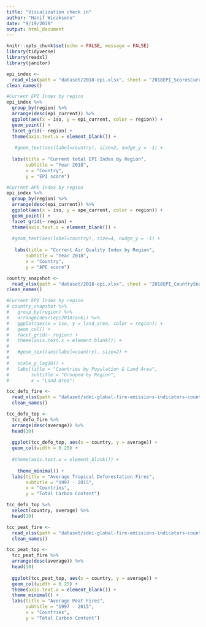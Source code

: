 ```yaml
---
title: "Visualization check in"
author: "Hanif Wicaksono"
date: "9/19/2019"
output: html_document
---
```


```r
knitr::opts_chunk$set(echo = FALSE, message = FALSE)
library(tidyverse)
library(readxl)
library(janitor)
```

```r
epi_index <-
  read_xlsx(path = "dataset/2018-epi.xlsx", sheet = "2018EPI_ScoresCurrent") %>%
clean_names()

#Current EPI Index by region
epi_index %>% 
  group_by(region) %>%
  arrange(desc(epi_current)) %>%
  ggplot(aes(x = iso, y = epi_current, color = region)) + 
  geom_point() + 
  facet_grid(~ region) + 
  theme(axis.text.x = element_blank()) +
 
   #geom_text(aes(label=country), size=2, nudge_y = -1) +
  
  labs(title = "Current total EPI Index by Region", 
       subtitle = "Year 2018", 
       x = "Country",
       y = "EPI score")
```


```r
#Current APE Index by region
epi_index %>% 
  group_by(region) %>%
  arrange(desc(epi_current)) %>%
  ggplot(aes(x = iso, y = ape_current, color = region)) + 
  geom_point() + 
  facet_grid(~ region) + 
  theme(axis.text.x = element_blank()) +
  
  #geom_text(aes(label=country), size=4, nudge_y = -1) +
 
   labs(title = "Current Air Quality Index by Region", 
       subtitle = "Year 2018", 
       x = "Country",
       y = "APE score")
```

```r
country_snapshot <-
  read_xlsx(path = "dataset/2018-epi.xlsx", sheet = "2018EPI_CountrySnapshot") %>%
clean_names()

#Current EPI Index by region
# country_snapshot %>% 
#   group_by(region) %>%
#   arrange(desc(epi2018rank)) %>%
#   ggplot(aes(x = iso, y = land_area, color = region)) + 
#   geom_col() + 
#   facet_grid(~ region) +
#   theme(axis.text.x = element_blank()) +
#   
#   #geom_text(aes(label=country), size=2) +
#   
#   scale_y_log10() +
#   labs(title = "Countries by Population & Land Area", 
#        subtitle = "Grouped by Region", 
#        x = "Land Area")
```


```r

tcc_defo_fire <-
  read_xlsx(path = "dataset/sdei-global-fire-emissions-indicators-country-level-1997-2015-gfed4-total-carbon-content-area-burned.xlsx", sheet = "TCC - DEFO fires") %>%
  clean_names()

tcc_defo_top <-
  tcc_defo_fire %>%
  arrange(desc(average)) %>%
  head(10)
  
  ggplot(tcc_defo_top, aes(x = country, y = average)) + 
  geom_col(width = 0.25) +
  
  #theme(axis.text.x = element_blank()) +
  
    theme_minimal() +
  labs(title = "Average Tropical Deforestation Fires", 
       subtitle = "1997 - 2015",
       x = "Countries",
       y = "Total Carbon Content")
```

```r
tcc_defo_top %>%
  select(country, average) %>%
  head(10)
```


```r
tcc_peat_fire <-
  read_xlsx(path = "dataset/sdei-global-fire-emissions-indicators-country-level-1997-2015-gfed4-total-carbon-content-area-burned.xlsx", sheet = "TCC - PEAT Fires") %>%
  clean_names()

tcc_peat_top <-
  tcc_peat_fire %>%
  arrange(desc(average)) %>%
  head(10)
  
  ggplot(tcc_peat_top, aes(x = country, y = average)) + 
  geom_col(width = 0.25) +
  theme(axis.text.x = element_blank()) +
  theme_minimal() +
  labs(title = "Average Peat Fires", 
       subtitle = "1997 - 2015",
       x = "Countries",
       y = "Total Carbon Content")
```


